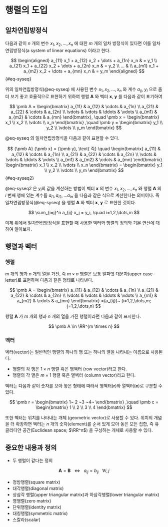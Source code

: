 # 행렬의 도입 {#matrix}


## 일차연립방정식

다음과 같이 $n$ 개의 변수 $x_1,x_2,\dots,x_n$ 에 대한 $m$ 개의 일차 방정식이 있다면 이를 일차연립방정식(a system of linear equations) 이라고 한다.

$$
\begin{aligned}
a_{11} x_1 + a_{12} x_2 + \dots + a_{1n} x_n & = y_1 \\ 
a_{21} x_1 + a_{22} x_2 + \dots + a_{2n} x_n & = y_2 \\ 
... & \\ 
a_{m1} x_1 + a_{m2} x_2 + \dots + a_{mn} x_n & = y_m 
\end{aligned}
$$ {#eq-syseq}


위의 일차연립방정식(@eq-syseq) 에 사용된 변수  $x_1,x_2,\dots,x_n$ 와 계수 $a_{ij}$, $y_i$ 으로 좀 더 보기 좋고 효율적으로 표현하기 위하여 행렬 $\pmb A$ 와 벡터 $\pmb x$, $\pmb y$ 를 다음과 같이 표기하여

$$
\pmb A =
\begin{bmatrix}
a_{11} & a_{12} & \cdots & a_{1n} \\
a_{21} & a_{22} & \cdots & a_{2n} \\
\vdots & \vdots & \ddots & \vdots \\
a_{m1} & a_{m2} & \cdots & a_{mn}
\end{bmatrix}, 
\quad
\pmb x = 
\begin{bmatrix}
x_1 \\
x_2 \\
\vdots \\
x_n
\end{bmatrix}
,\quad
\pmb y =
\begin{bmatrix}
y_1 \\
y_2 \\
\vdots \\
y_m
\end{bmatrix}
$$

@eq-syseq 의 일차연립방정식을 다음과 같이 표현할 수 있다.

$$
{\pmb A} {\pmb x} = {\pmb y}, \text{ 즉} \quad 
\begin{bmatrix}
a_{11} & a_{12} & \cdots & a_{1n} \\
a_{21} & a_{22} & \cdots & a_{2n} \\
\vdots & \vdots & \ddots & \vdots \\
a_{m1} & a_{m2} & \cdots & a_{mn}
\end{bmatrix}
\begin{bmatrix}
x_1 \\
x_2 \\
\vdots \\
x_n
\end{bmatrix}
=
\begin{bmatrix}
y_1 \\
y_2 \\
\vdots \\
y_m
\end{bmatrix}
$$ {#eq-syseq2}

@eq-syseq2 은 $y_i$의 값을 계산하는 방법이 벡터 $\pmb x$ 의 변수 $x_1,x_2,\dots,x_n$ 와 행렬 $\pmb A$ 의 $i$ 번째 행에 있는 계수들 $a_{i1}, a_{i2}, \dots a_{in}$ 을 다음과 같은 식으로 계산한다는 의미이다. 즉 일차연립방정식(@eq-syseq) 을 행렬 $\pmb A$ 와 벡터 $\pmb x$, $\pmb y$ 로 표현한 것이다.

$$ \sum_{i=j}^n a_{ij} x_j = y_i, \quad i=1,2,\dots,m $$

이제 위에서 일차연립방정식을 표현할 때 사용한 벡터와 행렬의 정의와 기본 연산에 대하여 알아보자. 

## 행렬과 벡터 

### 행렬

$m$ 개의 행과 $n$ 개의 열을 가진, 즉 $m \times n$ 행렬은 보통 알파벳 대문자(upper case letter)로 표현하며 다음과 같은 형태로 나타낸다.

$$
\pmb A =
\begin{bmatrix}
a_{11} & a_{12} & \cdots & a_{1n} \\
a_{21} & a_{22} & \cdots & a_{2n} \\
\vdots & \vdots & \ddots & \vdots \\
a_{m1} & a_{m2} & \cdots & a_{mn}
\end{bmatrix}
=(a_{ij})~ (i=1,2,\dots,m; j=1,2,\dots,n)
$$

행렬 $\pmb A$ 가 $m$ 개의 행과 $n$ 개의 열을 가진
 행렬이라면 다음과 같이 표시한다.
 
$$  \pmb A \in \RR^{m \times n} $$


### 벡터

벡터(vector)는 일반적인 행렬의 하나의 행 또는 하나의 열을 나타내는 이름으로 사용된다.

- 행렬의 각 행은 $1 \times n$ 행렬 혹은 행벡터 (row vector)라고 한다. 
- 행렬의 각 열은 $m \times 1$ 행렬 혹은 열벡터 (column vector)라고 한다. 

벡터는 다음과 같이 숫자를 모아 놓은 형태에 따라서 행벡터($\pmb r$)와 열벡터($\pmb c$)로 구분할 수 있다. 

$$
\pmb r = 
\begin{bmatrix}
1~ 2 ~3 ~4~
\end{bmatrix}
,\quad
\pmb c = 
\begin{bmatrix}
1 \\
2 \\
3 \\
4
\end{bmatrix}
$$



또한 벡터는 위치를 나타내는 개체 (geometric vector)로 사용할 수 있다. 위치의 개념을 더 확장하면 벡터는 $n$ 개의 숫자(element)를 순서 있게 모아 놓은 모든 집합, 즉 유클리디안 공간(Euclidean space; $\RR^n$) 을 구성하는 개체로 사용할 수 있다. 


## 중요한 내용과 정의


- 두 행렬이 같다는 정의 

$$ \pmb A = \pmb B  ~~~ \Leftrightarrow ~~~ a_{ij} =b_{ij} ~~~\forall i,j $$

- 정방행렬(square matrix)
- 대각행렬(diagonal matrix)
- 상삼각 행렬(upper triangular matrix)과 하삼각행렬(lower triangular matrix)
- 영행렬(zero matrix)
- 단위행렬(identity matrix)
- 대칭행렬(symmetric matrix)
- 스칼라(scalar)
